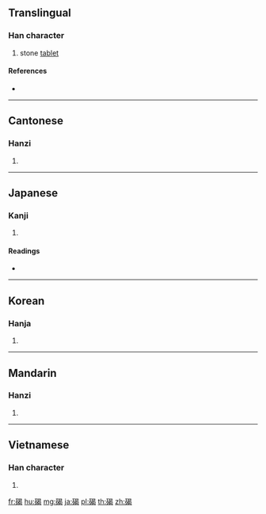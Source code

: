 {{character info/new}}
==Translingual==

===Han character===
{{Han char|rn=112|rad=石|as=09|sn=14|four=16627|canj=MRAPV}}

# stone [[tablet]]

====References====
* {{Han ref|kx=0833.010|dkj=24326|dj=1249.230|hdz=42443.040|uh=78A3|ud=30883|bh=BAD4|bd=47828}}

----

==Cantonese==

===Hanzi===
{{yue-hanzi|jyut=kit3|y=kit3}}

# {{defn|lang=yue|sort=石09}}

----

==Japanese==

===Kanji===
{{ja-kanji|grade=|rs=石09}}

# {{defn|lang=ja|sort=石09}}

====Readings====
* {{ja-readings|on=[[けつ]] (ketsu)|kun=[[いしぶみ]] (ishibumi)|nanori=}}

----

==Korean==

===Hanja===
{{ko-hanja|hangeul=[[갈]], [[게]]|eumhun=|rv=gal, ge|mr=kal, ke|y=kal, key}}

# {{defn|lang=ko|sort=石09}}

----

==Mandarin==

===Hanzi===
{{cmn-hanzi|pin=[[jié]] ([[jie2]])|wg=chieh<sup>2</sup>}}

# {{defn|lang=cmn|sort=石09}}

----

==Vietnamese==

===Han character===
{{vi-hantu|[[kiệt]]|rs=石09}}

# {{defn|lang=vi|sort=石09}}

[[fr:碣]]
[[hu:碣]]
[[mg:碣]]
[[ja:碣]]
[[pl:碣]]
[[th:碣]]
[[zh:碣]]